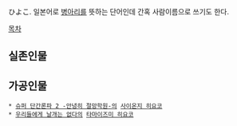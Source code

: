 ひよこ. 일본어로 [[병아리]]를 뜻하는 단어인데 간혹 사람이름으로 쓰기도 한다.

[[목차]]

== 실존인물 ==

== 가공인물 ==
 * [[슈퍼 단간론파 2 -안녕히 절망학원-]]의 [[사이온지 히요코]] 
 * [[우리들에게 날개는 없다]]의 [[타마이즈미 히요코]]
